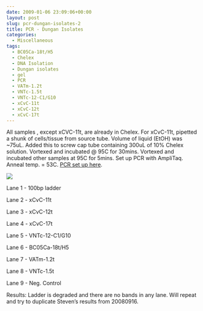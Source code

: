 ```yaml
---
date: 2009-01-06 23:09:06+00:00
layout: post
slug: pcr-dungan-isolates-2
title: PCR - Dungan Isolates
categories:
  - Miscellaneous
tags:
  - BC05Ca-18t/H5
  - Chelex
  - DNA Isolation
  - Dungan isolates
  - gel
  - PCR
  - VATm-1.2t
  - VNTc-1.5t
  - VNTc-12-C1/G10
  - xCvC-11t
  - xCvC-12t
  - xCvC-17t
---
```


All samples , except xCVC-11t, are already in Chelex. For xCvC-11t, pipetted a shunk of cells/tissue from source tube. Volume of liquid (EtOH) was ~75uL. Added this to screw cap tube containing 300uL of 10% Chelex solution. Vortexed and incubated @ 95C for 30mins. Vortexed and incubated other samples at 95C for 5mins. Set up PCR with AmpliTaq. Anneal temp. = 53C. [PCR set up here](https://eagle.fish.washington.edu/Arabidopsis/Notebook%20Workup%20Files/20090107-01.jpg).

![](https://eagle.fish.washington.edu/Arabidopsis/20090106.png)

Lane 1 - 100bp ladder

Lane 2 - xCvC-11t

Lane 3 - xCvC-12t

Lane 4 - xCvC-17t

Lane 5 - VNTc-12-C1/G10

Lane 6 - BC05Ca-18t/H5

Lane 7 - VATm-1.2t

Lane 8 - VNTc-1.5t

Lane 9 - Neg. Control

Results: Ladder is degraded and there are no bands in any lane. Will repeat and try to duplicate Steven's results from 20080916.

